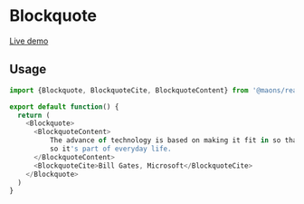 # Blockquote

[Live demo](https://main--63cea501d66c7f57c939718b.chromatic.com/?path=/story/typography-blockquote--default)

## Usage

```js
import {Blockquote, BlockquoteCite, BlockquoteContent} from '@maons/react-components'

export default function() {
  return (
    <Blockquote>
      <BlockquoteContent>
          The advance of technology is based on making it fit in so that you do not really even notice it,
          so it's part of everyday life.
      </BlockquoteContent>
      <BlockquoteCite>Bill Gates, Microsoft</BlockquoteCite>
    </Blockquote>
  )
}
```
